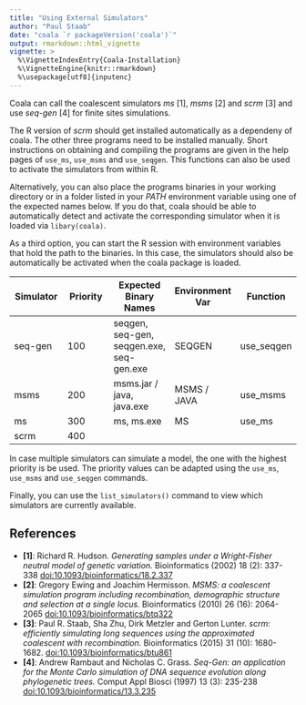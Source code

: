 ```yaml
---
title: "Using External Simulators"
author: "Paul Staab"
date: "coala `r packageVersion('coala')`"
output: rmarkdown::html_vignette
vignette: >
  %\VignetteIndexEntry{Coala-Installation}
  %\VignetteEngine{knitr::rmarkdown}
  %\usepackage[utf8]{inputenc}
---
```


Coala can call the coalescent simulators _ms_ [1], _msms_ [2] and _scrm_ [3] 
and use _seq-gen_ [4] for finite sites simulations. 

The R version of _scrm_ should get installed automatically as a dependeny of 
coala. The other three programs need to be installed manually. Short 
instructions  on obtaining and compiling the programs are given in the help 
pages of `use_ms`, `use_msms` and `use_seqgen`. 
This functions can also be used to activate the simulators from within R.

Alternatively, you can also place the programs binaries in your working
directory or in a folder listed in your _PATH_ environment variable using
one of the expected names below. If you do that, coala should be able
to automatically detect and activate the corresponding simulator when 
it is loaded via `libary(coala)`.

As a third option, you can start the R session with environment variables
that hold the path to the binaries. In this case, the simulators should
also be automatically be activated when the coala package is loaded.

| Simulator | Priority | Expected Binary Names                    | Environment Var | Function   |
| ---       | ---      | ---                                      | ---             | ---        |
| seq-gen   | 100      | seqgen, seq-gen, seqgen.exe, seq-gen.exe | SEQGEN          | use_seqgen |
| msms      | 200      | msms.jar / java, java.exe                | MSMS / JAVA     | use_msms   |
| ms        | 300      | ms, ms.exe                               | MS              | use_ms     |
| scrm      | 400      |                                          |                 |            |


In case multiple simulators can simulate a model, the one with the highest 
priority is be used. The priority values can be adapted using the 
`use_ms`, `use_msms` and `use_seqgen` commands.

Finally, you can use the `list_simulators()` command to view which 
simulators are currently available.


References
----------
* __[1]__: Richard R. Hudson. 
  _Generating samples under a Wright-Fisher neutral model of genetic variation._
  Bioinformatics (2002) 18 (2): 337-338
  [doi:10.1093/bioinformatics/18.2.337](http://doi.org/10.1093/bioinformatics/18.2.337)
* __[2]__: Gregory Ewing and Joachim Hermisson.
  _MSMS: a coalescent simulation program including recombination,
  demographic structure and selection at a single locus._
  Bioinformatics (2010) 26 (16): 2064-2065
  [doi:10.1093/bioinformatics/btq322](http://doi.org/10.1093/bioinformatics/btq322)
* __[3]__: Paul R. Staab, Sha Zhu, Dirk Metzler and Gerton Lunter. 
  _scrm: efficiently simulating long sequences using the approximated 
  coalescent with recombination._
  Bioinformatics (2015) 31 (10): 1680-1682. 
  [doi:10.1093/bioinformatics/btu861](http://doi.org/doi:10.1093/bioinformatics/btu861)
* __[4]__: Andrew Rambaut and Nicholas C. Grass.
  _Seq-Gen: an application for the Monte Carlo simulation of DNA sequence
  evolution along phylogenetic trees._
  Comput Appl Biosci (1997) 13 (3): 235-238
  [doi:10.1093/bioinformatics/13.3.235](http://doi.org/10.1093/bioinformatics/13.3.235)
